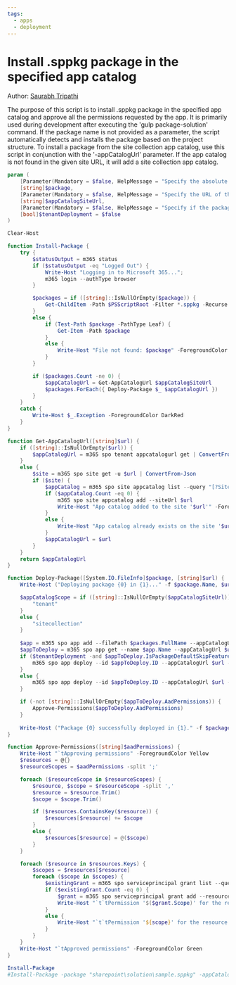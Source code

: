 ```yaml
---
tags:
  - apps
  - deployment
---
```



# Install .sppkg package in the specified app catalog

Author: [Saurabh Tripathi](https://github.com/saurabh7019)

The purpose of this script is to install .sppkg package in the specified app catalog and approve all the permissions requested by the app. It is primarily used during development after executing the 'gulp package-solution' command. If the package name is not provided as a parameter, the script automatically detects and installs the package based on the project structure. To install a package from the site collection app catalog, use this script in conjunction with the '-appCatalogUrl' parameter. If the app catalog is not found in the given site URL, it will add a site collection app catalog.

<Tabs>
  <TabItem value="PowerShell">

  ```powershell
  param (
      [Parameter(Mandatory = $false, HelpMessage = "Specify the absolute or relative path to the solution package file. If not provided, searches for all .sppkg files.")]
      [string]$package,
      [Parameter(Mandatory = $false, HelpMessage = "Specify the URL of the app catalog site. If not provided, the package will be removed from the tenant app catalog.")]
      [string]$appCatalogSiteUrl,
      [Parameter(Mandatory = $false, HelpMessage = "Specify if the package should be deployed in the whole tenant.")]
      [bool]$tenantDeployment = $false
  )

  Clear-Host

  function Install-Package {
      try {
          $statusOutput = m365 status
          if ($statusOutput -eq "Logged Out") {
              Write-Host "Logging in to Microsoft 365...";
              m365 login --authType browser
          }

          $packages = if ([string]::IsNullOrEmpty($package)) {
              Get-ChildItem -Path $PSScriptRoot -Filter *.sppkg -Recurse
          }
          else {
              if (Test-Path $package -PathType Leaf) {
                  Get-Item -Path $package
              }
              else {
                  Write-Host "File not found: $package" -ForegroundColor Red
              }
          }

          if ($packages.Count -ne 0) {
              $appCatalogUrl = Get-AppCatalogUrl $appCatalogSiteUrl
              $packages.ForEach({ Deploy-Package $_ $appCatalogUrl })
          }
      }
      catch {
          Write-Host $_.Exception -ForegroundColor DarkRed
      }
  }

  function Get-AppCatalogUrl([string]$url) {
      if ([string]::IsNullOrEmpty($url)) {
          $appCatalogUrl = m365 spo tenant appcatalogurl get | ConvertFrom-Json
      }
      else {
          $site = m365 spo site get -u $url | ConvertFrom-Json
          if ($site) {
              $appCatalog = m365 spo site appcatalog list --query "[?SiteID == '$($site.Id)']" | ConvertFrom-Json
              if ($appCatalog.Count -eq 0) {
                  m365 spo site appcatalog add --siteUrl $url
                  Write-Host "App catalog added to the site '$url'" -ForegroundColor Green
              }
              else {
                  Write-Host "App catalog already exists on the site '$url'" -ForegroundColor Yellow
              }
              $appCatalogUrl = $url
          }
      }
      return $appCatalogUrl
  }

  function Deploy-Package([System.IO.FileInfo]$package, [string]$url) {
      Write-Host ("Deploying package {0} in {1}..." -f $package.Name, $url) -ForegroundColor Yellow

      $appCatalogScope = if ([string]::IsNullOrEmpty($appCatalogSiteUrl)) {
          "tenant"
      }
      else {
          "sitecollection"
      }
          
      $app = m365 spo app add --filePath $packages.FullName --appCatalogUrl $url --appCatalogScope $appCatalogScope --overwrite | ConvertFrom-Json
      $appToDeploy = m365 spo app get --name $app.Name --appCatalogUrl $url --appCatalogScope $appCatalogScope | ConvertFrom-Json
      if ($tenantDeployment -and $appToDeploy.IsPackageDefaultSkipFeatureDeployment) {
          m365 spo app deploy --id $appToDeploy.ID --appCatalogUrl $url --appCatalogScope $appCatalogScope --skipFeatureDeployment
      }
      else {
          m365 spo app deploy --id $appToDeploy.ID --appCatalogUrl $url --appCatalogScope $appCatalogScope
      }

      if (-not [string]::IsNullOrEmpty($appToDeploy.AadPermissions)) {
          Approve-Permissions($appToDeploy.AadPermissions)
      }
          
      Write-Host ("Package {0} successfully deployed in {1}." -f $package.Name, $url) -ForegroundColor Green
  }

  function Approve-Permissions([string]$aadPermissions) {
      Write-Host "`tApproving permissions" -ForegroundColor Yellow
      $resources = @{}
      $resourceScopes = $aadPermissions -split ';'

      foreach ($resourceScope in $resourceScopes) {
          $resource, $scope = $resourceScope -split ','
          $resource = $resource.Trim()
          $scope = $scope.Trim()

          if ($resources.ContainsKey($resource)) {
              $resources[$resource] += $scope
          }
          else {
              $resources[$resource] = @($scope)
          }
      }

      foreach ($resource in $resources.Keys) {
          $scopes = $resources[$resource]
          foreach ($scope in $scopes) {
              $existingGrant = m365 spo serviceprincipal grant list --query "[?Resource == '${resource}' && Scope == '${scope}']" | ConvertFrom-Json
              if ($existingGrant.Count -eq 0) {
                  $grant = m365 spo serviceprincipal grant add --resource "$resource" --scope "$scope" | ConvertFrom-Json
                  Write-Host "`t`tPermission '$($grant.Scope)' for the resource '$($grant.Resource)' granted" -ForegroundColor Green
              }
              else {
                  Write-Host "`t`tPermission '${scope}' for the resource '${resource}' already granted" -ForegroundColor Yellow 
              }
          }
      }
      Write-Host "`tApproved permissions" -ForegroundColor Green
  }

  Install-Package
  #Install-Package -package "sharepoint\solution\sample.sppkg" -appCatalogSiteUrl $Url -tenantDeployment $true
  ```

  </TabItem>
</Tabs>

